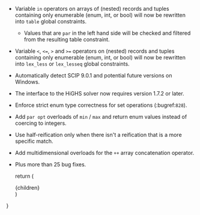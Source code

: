 
- Variable ``in`` operators on arrays of (nested) records and tuples containing
  only enumerable (enum, int, or bool) will now be rewritten into ``table``
  global constraints.
  - Values that are ``par`` in the left hand side will be checked and filtered
    from the resulting table constraint.
- Variable ``<``, ``<=``, ``>``  and ``>=`` operators on (nested) records and
  tuples containing only enumerable (enum, int, or bool) will now be rewritten
  into ``lex_less`` or ``lex_lesseq`` global constraints.
- Automatically detect SCIP 9.0.1 and potential future versions on Windows.
- The interface to the HiGHS solver now requires version 1.7.2 or later.
- Enforce strict enum type correctness for set operations (:bugref:`828`).
- Add ``par opt`` overloads of ``min`` / ``max`` and return enum values instead
  of coercing to integers.
- Use half-reification only when there isn't a reification that is a more 
  specific match.
- Add multidimensional overloads for the ``++`` array concatenation operator.
- Plus more than 25 bug fixes.

  return (
    <article className="prose prose-minizinc max-w-none">{children}</article>
  )
}
